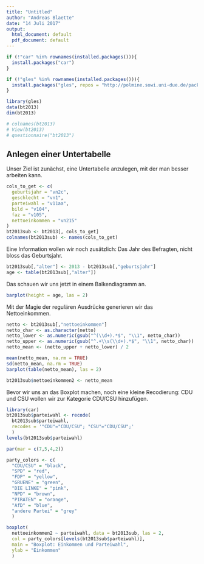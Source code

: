 ```yaml
---
title: "Untitled"
author: "Andreas Blaette"
date: "14 Juli 2017"
output:
  html_document: default
  pdf_document: default
---
```


```r
if (!"car" %in% rownames(installed.packages())){
  install.packages("car")
}

if (!"gles" %in% rownames(installed.packages())){
  install.packages("gles", repos = "http://polmine.sowi.uni-due.de/packages")
}

```

```r
library(gles)
data(bt2013)
dim(bt2013)
```

```r
# colnames(bt2013)
# View(bt2013)
# questionnaire("bt2013")
```

Anlegen einer Untertabelle
--------------------------

Unser Ziel ist zunächst, eine Untertabelle anzulegen, mit der man
besser arbeiten kann.

```r
cols_to_get <- c(
  geburtsjahr = "vn2c",
  geschlecht = "vn1",
  parteiwahl = "v11aa",
  bild = "v104",
  faz = "v105",
  nettoeinkommen = "vn215"
)
bt2013sub <- bt2013[, cols_to_get]
colnames(bt2013sub) <- names(cols_to_get)
```

Eine Information wollen wir noch zusätzlich: Das Jahr des Befragten, nicht bloss
das Geburtsjahr.

```r
bt2013sub[,"alter"] <- 2013 - bt2013sub[,"geburtsjahr"]
age <- table(bt2013sub[,"alter"])
```

Das schauen wir uns jetzt in einem Balkendiagramm an.

```r
barplot(height = age, las = 2)
```

Mit der Magie der regulären Ausdrücke generieren wir das Nettoeinkommen.

```r
netto <- bt2013sub[,"nettoeinkommen"]
netto_char <- as.character(netto)
netto_lower <- as.numeric(gsub("^(\\d+).*$", "\\1", netto_char))
netto_upper <- as.numeric(gsub("^.+\\s(\\d+).*$", "\\1", netto_char))
netto_mean <- (netto_upper + netto_lower) / 2
```

```r
mean(netto_mean, na.rm = TRUE)
sd(netto_mean, na.rm = TRUE)
barplot(table(netto_mean), las = 2)
```

```r
bt2013sub$nettoeinkommen2 <- netto_mean
```

Bevor wir uns an das Boxplot machen, noch eine kleine Recodierung:
CDU und CSU wollen wir zur Kategorie CDU/CSU hinzufügen.

```r
library(car)
bt2013sub$parteiwahl <- recode(
  bt2013sub$parteiwahl,
  recodes = '"CDU"="CDU/CSU"; "CSU"="CDU/CSU";'
  )
levels(bt2013sub$parteiwahl)
```

```r
par(mar = c(7,5,4,2))

party_colors <- c(
  "CDU/CSU" = "black",
  "SPD" = "red",
  "FDP" = "yellow",
  "GRUENE" = "green",
  "DIE LINKE" = "pink",
  "NPD" = "brown",
  "PIRATEN" = "orange",
  "AfD" = "blue",
  "andere Partei" = "grey"
  )

boxplot(
  nettoeinkommen2 ~ parteiwahl, data = bt2013sub, las = 2,
  col = party_colors[levels(bt2013sub$parteiwahl)],
  main = "Boxplot: Einkommen und Parteiwahl",
  ylab = "Einkommen"
  )
```